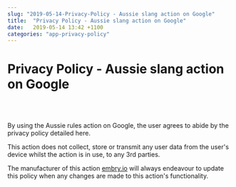 ```yaml
---
slug: "2019-05-14-Privacy-Policy - Aussie slang action on Google"
title:  "Privacy Policy - Aussie slang action on Google"
date:   2019-05-14 13:42 +1100
categories: "app-privacy-policy"
---
```


# Privacy Policy - Aussie slang action on Google
<br/>
<br/>

By using the Aussie rules action on Google, the user agrees to abide by the privacy policy detailed here.

This action does not collect, store or transmit any user data from the user's device whilst the action is in use, to any 3rd parties.

The manufacturer of this action [embry.io](http://embry.io) will always endeavour to update this policy when any changes are made to this action's functionality.